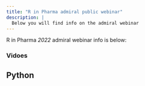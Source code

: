 ```yaml
---
title: "R in Pharma admiral public webinar"
description: |
  Below you will find info on the admiral webinar
---
```


R in Pharma _2022_ admiral webinar info is below:

### Vidoes

## Python

